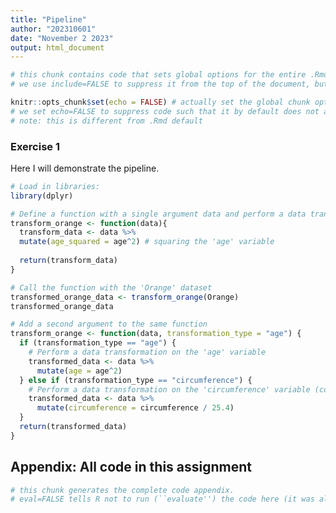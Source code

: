 ```yaml
---
title: "Pipeline"
author: "202310601"
date: "November 2 2023"
output: html_document
---
```


```r
# this chunk contains code that sets global options for the entire .Rmd. 
# we use include=FALSE to suppress it from the top of the document, but it will still appear in the appendix. 

knitr::opts_chunk$set(echo = FALSE) # actually set the global chunk options. 
# we set echo=FALSE to suppress code such that it by default does not appear throughout the document. 
# note: this is different from .Rmd default
```

### Exercise 1 
Here I will demonstrate the pipeline. 

```r
# Load in libraries:
library(dplyr)

# Define a function with a single argument data and perform a data transformation
transform_orange <- function(data){
  transform_data <- data %>%
  mutate(age_squared = age^2) # squaring the 'age' variable
  
  return(transform_data)
}

# Call the function with the 'Orange' dataset
transformed_orange_data <- transform_orange(Orange)
transformed_orange_data

```

```r

# Add a second argument to the same function
transform_orange <- function(data, transformation_type = "age") {
  if (transformation_type == "age") {
    # Perform a data transformation on the 'age' variable
    transformed_data <- data %>%
      mutate(age = age^2)
  } else if (transformation_type == "circumference") {
    # Perform a data transformation on the 'circumference' variable (convert mm to inches)
    transformed_data <- data %>%
      mutate(circumference = circumference / 25.4)  
  }
  return(transformed_data)
}

```

## Appendix: All code in this assignment

```r
# this chunk generates the complete code appendix. 
# eval=FALSE tells R not to run (``evaluate'') the code here (it was already run before).
```
